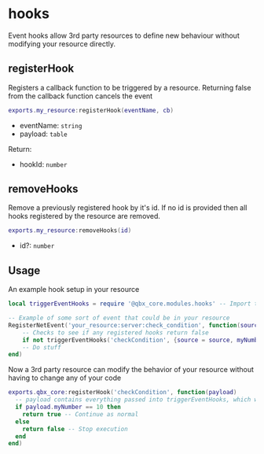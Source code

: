 # hooks

Event hooks allow 3rd party resources to define new behaviour without modifying your resource directly.

## registerHook

Registers a callback function to be triggered by a resource. Returning false from the callback function cancels the event

```lua
exports.my_resource:registerHook(eventName, cb)
```

- eventName: `string`
- payload: `table`

Return:

- hookId: `number`

## removeHooks

Remove a previously registered hook by it's id.
If no id is provided then all hooks registered by the resource are removed.

```lua
exports.my_resource:removeHooks(id)
```

- id?: `number`

## Usage

An example hook setup in your resource

```lua
local triggerEventHooks = require '@qbx_core.modules.hooks' -- Import triggerEventHooks function from hooks module

-- Example of some sort of event that could be in your resource
RegisterNetEvent('your_resource:server:check_condition', function(source)
    -- Checks to see if any registered hooks return false
	if not triggerEventHooks('checkCondition', {source = source, myNumber = 10}) then return end 
    -- Do stuff
end)
```

Now a 3rd party resource can modify the behavior of your resource without having to change any of your code

```lua
exports.qbx_core:registerHook('checkCondition', function(payload)
  -- payload contains everything passed into triggerEventHooks, which will depend on the resource to document
  if payload.myNumber == 10 then
    return true -- Continue as normal
  else
    return false -- Stop execution
  end
end)
```
